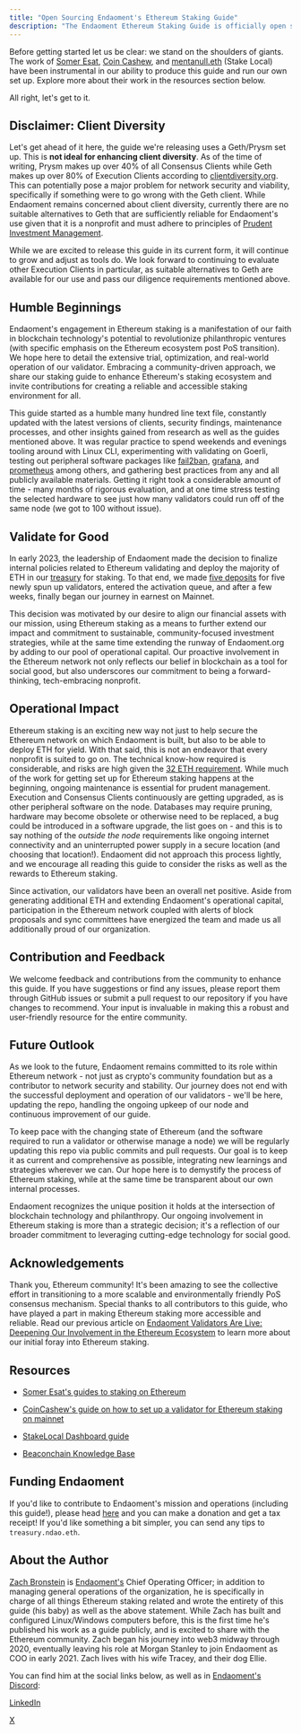```yaml
---
title: "Open Sourcing Endaoment's Ethereum Staking Guide"
description: "The Endaoment Ethereum Staking Guide is officially open source! This guide has been growing over the last few years. What began as one Endaoment employee's personal quest, transformed into [Endaoment](https://endaoment.org) spinning up five of its own Ethereum validators. Our guide aims to provide comprehensive instructions on setting up an Ethereum Proof of Stake (PoS) node containing a validator (or validators), maintaining its operations, and managing emergency scenarios effectively. We share these operational protocols in the spirit of open-source collaboration. We aim to contribute to the stability and robustness of the Ethereum network generally. Also, feedback never hurts!"
---
```


Before getting started let us be clear: we stand on the shoulders of giants. The work of [Somer Esat](https://twitter.com/SomerEsat), [Coin Cashew](https://twitter.com/coincashew%5F), and [mentanull.eth](https://twitter.com/MetanullOps) (Stake Local) have been instrumental in our ability to produce this guide and run our own set up. Explore more about their work in the resources section below.

All right, let's get to it.

## Disclaimer: Client Diversity

Let's get ahead of it here, the guide we're releasing uses a Geth/Prysm set up. This is **not ideal for enhancing client diversity**. As of the time of writing, Prysm makes up over 40% of all Consensus Clients while Geth makes up over 80% of Execution Clients according to [clientdiversity.org](https://clientdiversity.org). This can potentially pose a major problem for network security and viability, specifically if something were to go wrong with the Geth client. While Endaoment remains concerned about client diversity, currently there are no suitable alternatives to Geth that are sufficiently reliable for Endaoment's use given that it is a nonprofit and must adhere to principles of [Prudent Investment Management](https://www.uniformlaws.org/committees/community-home?CommunityKey=043b9067-bc2c-46b7-8436-07c9054064a3).

While we are excited to release this guide in its current form, it will continue to grow and adjust as tools do. We look forward to continuing to evaluate other Execution Clients in particular, as suitable alternatives to Geth are available for our use and pass our diligence requirements mentioned above.

## Humble Beginnings

Endaoment's engagement in Ethereum staking is a manifestation of our faith in blockchain technology's potential to revolutionize philanthropic ventures (with specific emphasis on the Ethereum ecosystem post PoS transition). We hope here to detail the extensive trial, optimization, and real-world operation of our validator. Embracing a community-driven approach, we share our staking guide to enhance Ethereum's staking ecosystem and invite contributions for creating a reliable and accessible staking environment for all.

This guide started as a humble many hundred line text file, constantly updated with the latest versions of clients, security findings, maintenance processes, and other insights gained from research as well as the guides mentioned above. It was regular practice to spend weekends and evenings tooling around with Linux CLI, experimenting with validating on Goerli, testing out peripheral software packages like [fail2ban](https://github.com/fail2ban/fail2ban), [grafana](https://github.com/grafana/grafana), and [prometheus](https://github.com/prometheus/prometheus) among others, and gathering best practices from any and all publicly available materials. Getting it right took a considerable amount of time - many months of rigorous evaluation, and at one time stress testing the selected hardware to see just how many validators could run off of the same node (we got to 100 without issue).

## Validate for Good

In early 2023, the leadership of Endaoment made the decision to finalize internal policies related to Ethereum validating and deploy the majority of ETH in our [treasury](https://etherscan.io/address/0xd7d78Cf2f7c5a1B2E44080814D2f54a41A151A37) for staking. To that end, we made [five deposits](https://beaconcha.in/validators/deposits?q=a41406f86cc65063c25021422e2ee8e93e680b4c) for five newly spun up validators, entered the activation queue, and after a few weeks, finally began our journey in earnest on Mainnet.

This decision was motivated by our desire to align our financial assets with our mission, using Ethereum staking as a means to further extend our impact and commitment to sustainable, community-focused investment strategies, while at the same time extending the runway of Endaoment.org by adding to our pool of operational capital. Our proactive involvement in the Ethereum network not only reflects our belief in blockchain as a tool for social good, but also underscores our commitment to being a forward-thinking, tech-embracing nonprofit.

## Operational Impact

Ethereum staking is an exciting new way not just to help secure the Ethereum network on which Endaoment is built, but also to be able to deploy ETH for yield. With that said, this is not an endeavor that every nonprofit is suited to go on. The technical know-how required is considerable, and risks are high given the [32 ETH requirement](https://ethereum.org/en/staking/). While much of the work for getting set up for Ethereum staking happens at the beginning, ongoing maintenance is essential for prudent management. Execution and Consensus Clients continuously are getting upgraded, as is other peripheral software on the node. Databases may require pruning, hardware may become obsolete or otherwise need to be replaced, a bug could be introduced in a software upgrade, the list goes on - and this is to say nothing of the _outside the node_ requirements like ongoing internet connectivity and an uninterrupted power supply in a secure location (and choosing that location!). Endaoment did not approach this process lightly, and we encourage all reading this guide to consider the risks as well as the rewards to Ethereum staking.

Since activation, our validators have been an overall net positive. Aside from generating additional ETH and extending Endaoment's operational capital, participation in the Ethereum network coupled with alerts of block proposals and sync committees have energized the team and made us all additionally proud of our organization.

## Contribution and Feedback

We welcome feedback and contributions from the community to enhance this guide. If you have suggestions or find any issues, please report them through GitHub issues or submit a pull request to our repository if you have changes to recommend. Your input is invaluable in making this a robust and user-friendly resource for the entire community.

## Future Outlook

As we look to the future, Endaoment remains committed to its role within Ethereum network - not just as crypto's community foundation but as a contributor to network security and stability. Our journey does not end with the successful deployment and operation of our validators - we'll be here, updating the repo, handling the ongoing upkeep of our node and continuous improvement of our guide.

To keep pace with the changing state of Ethereum (and the software required to run a validator or otherwise manage a node) we will be regularly updating this repo via public commits and pull requests. Our goal is to keep it as current and comprehensive as possible, integrating new learnings and strategies wherever we can. Our hope here is to demystify the process of Ethereum staking, while at the same time be transparent about our own internal processes.

Endaoment recognizes the unique position it holds at the intersection of blockchain technology and philanthropy. Our ongoing involvement in Ethereum staking is more than a strategic decision; it's a reflection of our broader commitment to leveraging cutting-edge technology for social good.

## Acknowledgements

Thank you, Ethereum community! It's been amazing to see the collective effort in transitioning to a more scalable and environmentally friendly PoS consensus mechanism. Special thanks to all contributors to this guide, who have played a part in making Ethereum staking more accessible and reliable. Read our previous article on [Endaoment Validators Are Live: Deepening Our Involvement in the Ethereum Ecosystem](https://endaoment.mirror.xyz/1ZKVUnusvN-nEOEhs0Lng36W0ykrdvOFLwEBhLyQwlc) to learn more about our initial foray into Ethereum staking.

## Resources

* [Somer Esat's guides to staking on Ethereum](https://someresat.medium.com/)

* [CoinCashew's guide on how to set up a validator for Ethereum staking on mainnet](https://www.coincashew.com/coins/overview-eth/guide-or-how-to-setup-a-validator-on-eth2-mainnet)

* [StakeLocal Dashboard guide](https://docs.stakelocal.io)

* [Beaconchain Knowledge Base](https://kb.beaconcha.in)

## Funding Endaoment

If you'd like to contribute to Endaoment's mission and operations (including this guide!), please head [here](https://app.endaoment.org/orgs/84-4661797) and you can make a donation and get a tax receipt! If you'd like something a bit simpler, you can send any tips to `treasury.ndao.eth`.

## About the Author

[Zach Bronstein](https://github.com/zbronstein) is [Endaoment's](https://github.com/endaoment/endaoment-validator/blob/main/endaoment.org) Chief Operating Officer; in addition to managing general operations of the organization, he is specifically in charge of all things Ethereum staking related and wrote the entirety of this guide (his baby) as well as the above statement. While Zach has built and configured Linux/Windows computers before, this is the first time he's published his work as a guide publicly, and is excited to share with the Ethereum community. Zach began his journey into web3 midway through 2020, eventually leaving his role at Morgan Stanley to join Endaoment as COO in early 2021\. Zach lives with his wife Tracey, and their dog Ellie.

You can find him at the social links below, as well as in [Endaoment's Discord](https://discord.gg/endaoment):

[LinkedIn](https://www.linkedin.com/in/zbronstein/) 

[X](https://twitter.com/%5FZachBronstein)
